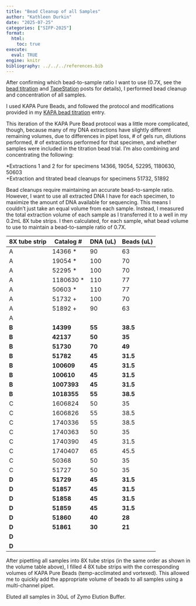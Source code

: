 ```yaml
---
title: "Bead Cleanup of all Samples"
author: "Kathleen Durkin"
date: "2025-07-25"
categories: ["SIFP-2025"]
format:
  html:
    toc: true
execute: 
  eval: TRUE
engine: knitr
bibliography: ../../../references.bib
---
```


After confirming which bead-to-sample ratio I want to use (0.7X, see the [bead titration](./2025_07_23_KAPA_bead.qmd) and [TapeStation](./2025_07_24_titration_tapestation.qmd) posts for details), I performed bead cleanup and concentration of all samples.

I used KAPA Pure Beads, and followed the protocol and modifications provided in my [KAPA bead titration](./2025_07_23_KAPA_bead.qmd) entry.

This iteration of the KAPA Pure Bead protocol was a little more complicated, though, because many of my DNA extractions have slightly different remaining volumes, due to differences in pipet loss, \# of gels run, dilutions performed, \# of extractions performed for that specimen, and whether samples were included in the titration bead trial. I'm also combining and concentrating the following:

\*Extractions 1 and 2 for for specimens 14366, 19054, 52295, 1180630, 50603\
+Extraction and titrated bead cleanups for specimens 51732, 51892

Bead cleanups require maintaining an accurate bead-to-sample ratio. However, I want to use all extracted DNA I have for each specimen, to maximize the amount of DNA available for sequencing. This means I couldn't just take an equal volume from each sample. Instead, I measured the total extraction volume of each sample as I transferred it to a well in my 0.2mL 8X tube strips. I then calculated, for each sample, what bead volume to use to maintain a bead-to-sample ratio of 0.7X.

| 8X tube strip | Catalog \#  | DNA (uL) | Beads (uL) |
|---------------|-------------|----------|------------|
| A             | 14366 \*    | 90       | 63         |
| A             | 19054 \*    | 100      | 70         |
| A             | 52295 \*    | 100      | 70         |
| A             | 1180630 \*  | 110      | 77         |
| A             | 50603 \*    | 110      | 77         |
| A             | 51732 +     | 100      | 70         |
| A             | 51892 +     | 90       | 63         |
| A             |             |          |            |
| **B**         | **14399**   | **55**   | **38.5**   |
| **B**         | **42137**   | **50**   | **35**     |
| **B**         | **51730**   | **70**   | **49**     |
| **B**         | **51782**   | **45**   | **31.5**   |
| **B**         | **100609**  | **45**   | **31.5**   |
| **B**         | **100610**  | **45**   | **31.5**   |
| **B**         | **1007393** | **45**   | **31.5**   |
| **B**         | **1018355** | **55**   | **38.5**   |
| C             | 1606824     | 50       | 35         |
| C             | 1606826     | 55       | 38.5       |
| C             | 1740336     | 55       | 38.5       |
| C             | 1740363     | 50       | 35         |
| C             | 1740390     | 45       | 31.5       |
| C             | 1740407     | 65       | 45.5       |
| C             | 50368       | 50       | 35         |
| C             | 51727       | 50       | 35         |
| **D**         | **51729**   | **45**   | **31.5**   |
| **D**         | **51857**   | **45**   | **31.5**   |
| **D**         | **51858**   | **45**   | **31.5**   |
| **D**         | **51859**   | **45**   | **31.5**   |
| **D**         | **51860**   | **40**   | **28**     |
| **D**         | **51861**   | **30**   | **21**     |
| **D**         |             |          |            |
| **D**         |             |          |            |

After pipetting all samples into 8X tube strips (in the same order as shown in the volume table above), I filled 4 8X tube strips with the corresponding volumes of KAPA Pure Beads (temp-acclimated and vortexed). This allowed me to quickly add the appropriate volume of beads to all samples using a multi-channel pipet.

Eluted all samples in 30uL of Zymo Elution Buffer.
